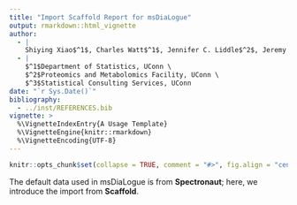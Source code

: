 ```yaml
---
title: "Import Scaffold Report for msDiaLogue"
output: rmarkdown::html_vignette
author: 
  - |
    Shiying Xiao$^1$, Charles Watt$^1$, Jennifer C. Liddle$^2$, Jeremy L. Balsbaugh$^2$, Timothy E. Moore$^3$
  - |
    $^1$Department of Statistics, UConn \
    $^2$Proteomics and Metabolomics Facility, UConn \
    $^3$Statistical Consulting Services, UConn
date: "`r Sys.Date()`"
bibliography:
  - ../inst/REFERENCES.bib
vignette: >
  %\VignetteIndexEntry{A Usage Template}
  %\VignetteEngine{knitr::rmarkdown}
  %\VignetteEncoding{UTF-8}
---
```


```r
knitr::opts_chunk$set(collapse = TRUE, comment = "#>", fig.align = "center")
```

The default data used in msDiaLogue is from **Spectronaut**; here, we introduce the import
from **Scaffold**.
